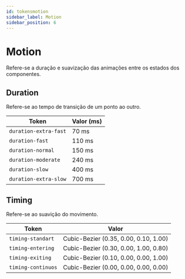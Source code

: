 ```yaml
---
id: tokensmotion
sidebar_label: Motion
sidebar_position: 6
---
```



# Motion
Refere-se a duração e suavização das animações entre os estados dos componentes.

## Duration
Refere-se ao tempo de transição de um ponto ao outro.

| Token                  | Valor (ms)  | 
|------------------------|-------------|
| `duration-extra-fast`  | 70 ms       |
| `duration-fast`        | 110 ms      |
| `duration-normal`        | 150 ms      |
| `duration-moderate`        | 240 ms      |
| `duration-slow`        | 400 ms      |
| `duration-extra-slow`        | 700 ms      |



## Timing

Refere-se ao suavição do movimento.

| Token                  | Valor                                       | 
|------------------------|---------------------------------------------|
| `timing-standart`      | Cubic-Bezier (0.35, 0.00, 0.10, 1.00)       |
| `timing-entering`      | Cubic-Bezier (0.30, 0.00, 1.00, 0.80)       |
| `timing-exiting`       | Cubic-Bezier (0.10, 0.00, 0.00, 1.00)       |
| `timing-continuos`     | Cubic-Bezier (0.00, 0.00, 0.00, 0.00)       |

